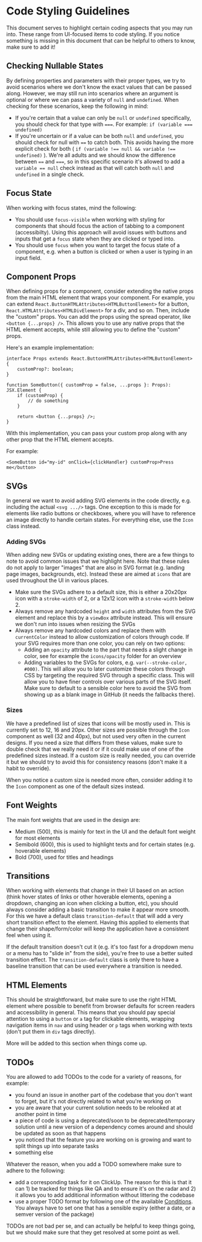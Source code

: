 
<Meta title="Documentation/Styling" />

# Code Styling Guidelines

This document serves to highlight certain coding aspects that you may run into. These range from UI-focused items to code styling. If you notice something is missing in this document that can be helpful to others to know, make sure to add it!

## Checking Nullable States

By defining properties and parameters with their proper types, we try to avoid scenarios where we don't know the exact values that can be passed along. However, we may still run into scenarios where an argument is optional or where we can pass a variety of `null` and `undefined`. When checking for these scenarios, keep the following in mind:

-   If you're certain that a value can only be `null` or `undefined` specifically, you should check for that type with `===`. For example: `if (variable === undefined)`
-   If you're uncertain or if a value can be both `null` and `undefined`, you should check for null with `==` to catch both. This avoids having the more explicit check for both ( `if (variable !== null && variable !== undefined)` ). We're all adults and we should know the difference between `==` and `===`, so in this specific scenario it's allowed to add a `variable == null` check instead as that will catch both `null` and `undefined` in a single check.

## Focus State

When working with focus states, mind the following:

-   You should use `focus-visible` when working with styling for components that should focus the action of tabbing to a component (accessibilty). Using this approach will avoid issues with buttons and inputs that get a `focus` state when they are clicked or typed into.
-   You should use `focus` when you want to target the focus state of a component, e.g. when a button is clicked or when a user is typing in an input field.

## Component Props

When defining props for a component, consider extending the native props from the main HTML element that wraps your component. For example, you can extend `React.ButtonHTMLAttributes<HTMLButtonElement>` for a button, `React.HTMLAttributes<HTMLDivElement>` for a div, and so on. Then, include the "custom" props. You can add the props using the spread operator, like `<button {...props} />`. This allows you to use any native props that the HTML element accepts, while still allowing you to define the "custom" props.

Here's an example implementation:

```tsx
interface Props extends React.ButtonHTMLAttributes<HTMLButtonElement> {
    customProp?: boolean;
}

function SomeButton({ customProp = false, ...props }: Props): JSX.Element {
    if (customProp) {
        // do something
    }

    return <button {...props} />;
}
```

With this implementation, you can pass your custom prop along with any other prop that the HTML element accepts.

For example:

```tsx
<SomeButton id="my-id" onClick={clickHandler} customProp>Press me</button>
```

## SVGs

In general we want to avoid adding SVG elements in the code directly, e.g. including the actual `<svg .../>` tags. One exception to this is made for elements like radio buttons or checkboxes, where you will have to reference an image directly to handle certain states. For everything else, use the `Icon` class instead.

### Adding SVGs

When adding new SVGs or updating existing ones, there are a few things to note to avoid common issues that we highlight here. Note that these rules do not apply to larger "images" that are also in SVG format (e.g. landing page images, backgrounds, etc). Instead these are aimed at `icons` that are used throughout the UI in various places.

-   Make sure the SVGs adhere to a default size, this is either a 20x20px icon with a `stroke-width` of 2, or a 12x12 icon with a `stroke-width` below 2.
-   Always remove any hardcoded `height` and `width` attributes from the SVG element and replace this by a `viewBox` attribute instead. This will ensure we don't run into issues when resizing the SVGs
-   Always remove any hardcoded colors and replace them with `currentColor` instead to allow customization of colors through code. If your SVG requires more than one color, you can rely on two options:
    -   Adding an `opacity` attribute to the part that needs a slight change in color, see for example the `icons/opacity` folder for an overview
    -   Adding variables to the SVGs for colors, e.g. `var(--stroke-color, #000)`. This will allow you to later customize these colors through CSS by targeting the required SVG through a specific class. This will allow you to have finer controls over various parts of the SVG itself. Make sure to default to a sensible color here to avoid the SVG from showing up as a blank image in GitHub (it needs the fallbacks there).

### Sizes

We have a predefined list of sizes that icons will be mostly used in. This is currently set to 12, 16 and 20px. Other sizes are possible through the `Icon` component as well (32 and 40px), but not used very often in the current designs. If you need a size that differs from these values, make sure to double check that we really need it or if it could make use of one of the predefined sizes instead. If a custom size is really needed, you can override it but we should try to avoid this for consistency reasons (don't make it a habit to override).

When you notice a custom size is needed more often, consider adding it to the `Icon` component as one of the default sizes instead.

## Font Weights

The main font weights that are used in the design are:

-   Medium (500), this is mainly for text in the UI and the default font weight for most elements
-   Semibold (600), this is used to highlight texts and for certain states (e.g. hoverable elements)
-   Bold (700), used for titles and headings

## Transitions

When working with elements that change in their UI based on an action (think hover states of links or other hoverable elements, opening a dropdown, changing an icon when clicking a button, etc), you should always consider adding a basic transition to make it appear more smooth. For this we have a default class `transition-default` that will add a very short transition effect to the element. Having this applied to elements that change their shape/form/color will keep the application have a consistent feel when using it.

If the default transition doesn't cut it (e.g. it's too fast for a dropdown menu or a menu has to "slide in" from the side), you're free to use a better suited transition effect. The `transition-default` class is only there to have a baseline transition that can be used everywhere a transition is needed.

## HTML Elements

This should be straightforward, but make sure to use the right HTML element where possible to benefit from browser defaults for screen readers and accessibility in general. This means that you should pay special attention to using a `button` or `a` tag for clickable elements, wrapping navigation items in `nav` and using header or `p` tags when working with texts (don't put them in `div` tags directly).

More will be added to this section when things come up.

## TODOs

You are allowed to add TODOs to the code for a variety of reasons, for example:

-   you found an issue in another part of the codebase that you don't want to forget, but it's not directly related to what you're working on
-   you are aware that your current solution needs to be relooked at at another point in time
-   a piece of code is using a deprecated/soon to be deprecated/temporary solution until a new version of a dependency comes around and should be updated as soon as that happens
-   you noticed that the feature you are working on is growing and want to split things up into separate tasks
-   something else

Whatever the reason, when you add a TODO somewhere make sure to adhere to the following:

-   add a corresponding task for it on ClickUp. The reason for this is that it can 1) be tracked for things like QA and to ensure it's on the radar and 2) it allows you to add additional information without littering the codebase
-   use a proper TODO format by following one of the available [Conditions](https://github.com/sindresorhus/eslint-plugin-unicorn/blob/main/docs/rules/expiring-todo-comments.md#conditions). You always have to set one that has a sensible expiry (either a date, or a semver version of the package)

TODOs are not bad per se, and can actually be helpful to keep things going, but we should make sure that they get resolved at some point as well.
